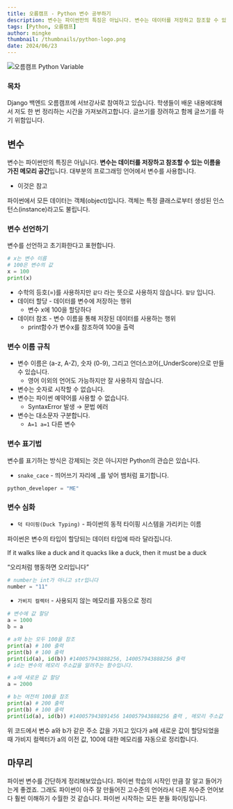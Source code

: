 ```yaml
---
title: 오름캠프 - Python 변수 공부하기
description: 변수는 파이썬만의 특징은 아닙니다. 변수는 데이터를 저장하고 참조할 수 있는 이름을 가진 메모리 공간입니다. 대부분의 프로그래밍 언어에서 변수를 사용합니다. 파이썬에서 모든 데이터는 객체(object)입니다. 객체는 특정 클래스로부터 생성된 인스턴스(instance)라고도 불립니다.
tags: [Python, 오름캠프]
author: mingke
thumbnail: /thumbnails/python-logo.png
date: 2024/06/23
---
```


<Image src="/thumbnails/python-logo.png" alt="오름캠프 Python Variable" />

### 목차

Django 백엔드 오름캠프에 서브강사로 참여하고 있습니다. 학생들이 배운 내용에대해서 저도 한 번 정리하는 시간을 가져보려고합니다. 글쓰기를 장려하고 함께 글쓰기를 하기 위함입니다.

## 변수

변수는 파이썬만의 특징은 아닙니다. **변수는 데이터를 저장하고 참조할 수 있는 이름을 가진 메모리 공간**입니다. 대부분의 프로그래밍 언어에서 변수를 사용합니다.

- 이것은 참고

파이썬에서 모든 데이터는 객체(object)입니다. 객체는 특정 클래스로부터 생성된 인스턴스(instance)라고도 불립니다.

### 변수 선언하기

변수를 선언하고 초기화한다고 표현합니다.

```python
# x는 변수 이름
# 100은 변수의 값
x = 100
print(x)
```

- 수학의 등호(=)를 사용하지만 `같다` 라는 뜻으로 사용하지 않습니다. `할당` 입니다.
- 데이터 할당 - 데이터를 변수에 저장하는 행위
  - 변수 x에 100을 할당하다
- 데이터 참조 - 변수 이름을 통해 저장된 데이터를 사용하는 행위
  - print함수가 변수x를 참조하여 100을 출력

### 변수 이름 규칙

- 변수 이름은 (a-z, A-Z), 숫자 (0-9), 그리고 언더스코어(\_UnderScore)으로 만들 수 있습니다.
  - 영어 이외의 언어도 가능하지만 잘 사용하지 않습니다.
- 변수는 숫자로 시작할 수 없습니다.
- 변수는 파이썬 예약어를 사용할 수 없습니다.
  - SyntaxError 발생 → 문법 에러
- 변수는 대소문자 구분합니다.
  - `A=1 a=1` 다른 변수

### 변수 표기법

변수를 표기하는 방식은 강제되는 것은 아니지만 Python의 관습은 있습니다.

- `snake_cace` - 띄어쓰기 자리에 \_를 넣어 뱀처럼 표기합니다.

```python
python_developer = "ME"
```

### 변수 심화

- `덕 타이핑(Duck Typing)` - 파이썬의 동적 타이핑 시스템을 가리키는 이름

파이썬은 변수의 타입이 할당되는 데이터 타입에 따라 달라집니다.

<Callout>If it walks like a duck and it quacks like a duck, then it must be a duck</Callout>

“오리처럼 행동하면 오리입니다”

```python
# number는 int가 아니고 str입니다
number = "11"
```

- `가비지 컬렉터` - 사용되지 않는 메모리를 자동으로 정리

```python
# 변수에 값 할당
a = 1000
b = a

# a와 b는 모두 100을 참조
print(a) # 100 출력
print(b) # 100 출력
print(id(a), id(b)) #140057943888256, 140057943888256 출력
# id는 변수의 메모리 주소값을 알려주는 함수입니다.

# a에 새로운 값 할당
a = 2000

# b는 여전히 100을 참조
print(a) # 200 출력
print(b) # 100 출력
print(id(a), id(b)) #140057943891456 140057943888256 출력 , 메모리 주소값 달라짐
```

위 코드에서 변수 a와 b가 같은 주소 값을 가지고 있다가 a에 새로운 값이 할당되었을 때 가비지 컬렉터가 a의 이전 값, 100에 대한 메모리를 자동으로 정리합니다.

## 마무리

파이썬 변수를 간단하게 정리해보았습니다. 파이썬 학습의 시작인 만큼 잘 알고 들어가는게 좋겠죠. 그래도 파이썬이 아주 잘 만들어진 고수준의 언어라서 다른 저수준 언어보다 훨씬 이해하기 수월한 것 같습니다. 파이썬 시작하는 모든 분들 화이팅입니다.
